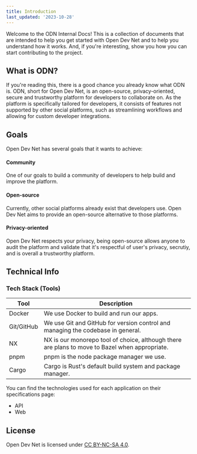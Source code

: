 ```yaml
---
title: Introduction
last_updated: '2023-10-28'
---
```


<Alert
  type="warning"
  label="In Progress"
  content="This page is a work in progress. It may be incomplete or contain inaccuracies. Check back later for updates."
/>

Welcome to the ODN Internal Docs! This is a collection of documents that are intended to help you get started with Open Dev Net and to help you understand how it works. And, if you're interesting, show you how you can start contributing to the project.

## What is ODN?

If you're reading this, there is a good chance you already know what ODN is. ODN, short for Open Dev Net, is an open-source, privacy-oriented, secure and trustworthy platform for developers to collaborate on. As the platform is specifically tailored for developers, it consists of features not supported by other social platforms, such as streamlining workflows and allowing for custom developer integrations.

## Goals

Open Dev Net has several goals that it wants to achieve:

#### Community

One of our goals to build a community of developers to help build and improve the platform.

#### Open-source

Currently, other social platforms already exist that developers use. Open Dev Net aims to provide an open-source alternative to those platforms.

#### Privacy-oriented

Open Dev Net respects your privacy, being open-source allows anyone to audit the platform and validate that it's respectful of user's privacy, secrutiy, and is overall a trustworthy platform.

## Technical Info

### Tech Stack (Tools)

| Tool       | Description                                                                                    |
| ---------- | ---------------------------------------------------------------------------------------------- |
| Docker     | We use Docker to build and run our apps.                                                       |
| Git/GitHub | We use Git and GitHub for version control and managing the codebase in general.                |
| NX         | NX is our monorepo tool of choice, although there are plans to move to Bazel when appropriate. |
| pnpm       | pnpm is the node package manager we use.                                                       |
| Cargo      | Cargo is Rust's default build system and package manager.                                      |

You can find the technologies used for each application on their specifications page:

- <Link href="/api/specifications">API</Link>
- <Link href="/web/specifications">Web</Link>

## License

Open Dev Net is licensed under [CC BY-NC-SA 4.0](https://creativecommons.org/licenses/by-nc-sa/4.0/).
